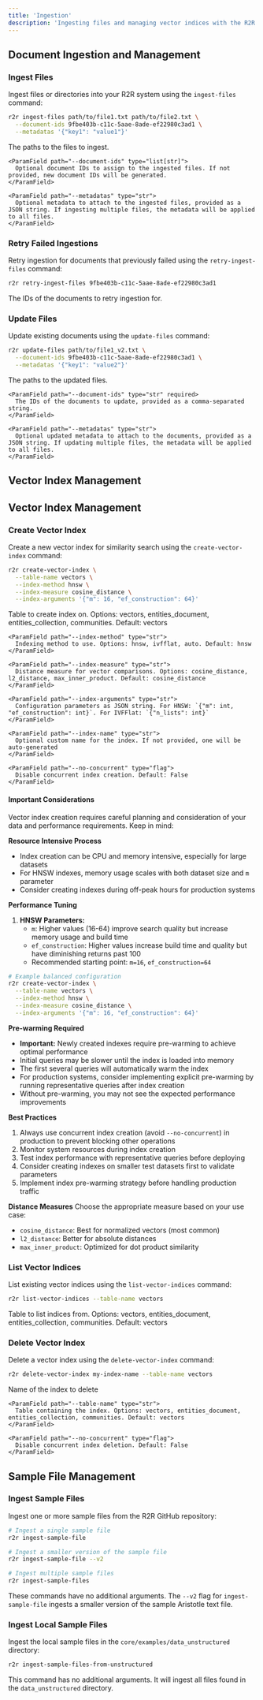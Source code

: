 ```yaml
---
title: 'Ingestion'
description: 'Ingesting files and managing vector indices with the R2R CLI.'
---
```


## Document Ingestion and Management

### Ingest Files

Ingest files or directories into your R2R system using the `ingest-files` command:

```bash
r2r ingest-files path/to/file1.txt path/to/file2.txt \
  --document-ids 9fbe403b-c11c-5aae-8ade-ef22980c3ad1 \
  --metadatas '{"key1": "value1"}'
```

<AccordionGroup>
  <Accordion title="Arguments">
    <ParamField path="file_paths" type="list[str]" required>
      The paths to the files to ingest.
    </ParamField>

    <ParamField path="--document-ids" type="list[str]">
      Optional document IDs to assign to the ingested files. If not provided, new document IDs will be generated.
    </ParamField>

    <ParamField path="--metadatas" type="str">
      Optional metadata to attach to the ingested files, provided as a JSON string. If ingesting multiple files, the metadata will be applied to all files.
    </ParamField>
  </Accordion>
</AccordionGroup>

### Retry Failed Ingestions

Retry ingestion for documents that previously failed using the `retry-ingest-files` command:

```bash
r2r retry-ingest-files 9fbe403b-c11c-5aae-8ade-ef22980c3ad1
```

<AccordionGroup>
  <Accordion title="Arguments">
    <ParamField path="document_ids" type="list[str]" required>
      The IDs of the documents to retry ingestion for.
    </ParamField>
  </Accordion>
</AccordionGroup>

### Update Files

Update existing documents using the `update-files` command:

```bash
r2r update-files path/to/file1_v2.txt \
  --document-ids 9fbe403b-c11c-5aae-8ade-ef22980c3ad1 \
  --metadatas '{"key1": "value2"}'
```

<AccordionGroup>
  <Accordion title="Arguments">
    <ParamField path="file_paths" type="list[str]" required>
      The paths to the updated files.
    </ParamField>

    <ParamField path="--document-ids" type="str" required>
      The IDs of the documents to update, provided as a comma-separated string.
    </ParamField>

    <ParamField path="--metadatas" type="str">
      Optional updated metadata to attach to the documents, provided as a JSON string. If updating multiple files, the metadata will be applied to all files.
    </ParamField>
  </Accordion>
</AccordionGroup>

## Vector Index Management
## Vector Index Management

### Create Vector Index

Create a new vector index for similarity search using the `create-vector-index` command:

```bash
r2r create-vector-index \
  --table-name vectors \
  --index-method hnsw \
  --index-measure cosine_distance \
  --index-arguments '{"m": 16, "ef_construction": 64}'
```

<AccordionGroup>
  <Accordion title="Arguments">
    <ParamField path="--table-name" type="str">
      Table to create index on. Options: vectors, entities_document, entities_collection, communities. Default: vectors
    </ParamField>

    <ParamField path="--index-method" type="str">
      Indexing method to use. Options: hnsw, ivfflat, auto. Default: hnsw
    </ParamField>

    <ParamField path="--index-measure" type="str">
      Distance measure for vector comparisons. Options: cosine_distance, l2_distance, max_inner_product. Default: cosine_distance
    </ParamField>

    <ParamField path="--index-arguments" type="str">
      Configuration parameters as JSON string. For HNSW: `{"m": int, "ef_construction": int}`. For IVFFlat: `{"n_lists": int}`
    </ParamField>

    <ParamField path="--index-name" type="str">
      Optional custom name for the index. If not provided, one will be auto-generated
    </ParamField>

    <ParamField path="--no-concurrent" type="flag">
      Disable concurrent index creation. Default: False
    </ParamField>
  </Accordion>
</AccordionGroup>

#### Important Considerations

Vector index creation requires careful planning and consideration of your data and performance requirements. Keep in mind:

**Resource Intensive Process**
- Index creation can be CPU and memory intensive, especially for large datasets
- For HNSW indexes, memory usage scales with both dataset size and `m` parameter
- Consider creating indexes during off-peak hours for production systems

**Performance Tuning**
1. **HNSW Parameters:**
   - `m`: Higher values (16-64) improve search quality but increase memory usage and build time
   - `ef_construction`: Higher values increase build time and quality but have diminishing returns past 100
   - Recommended starting point: `m=16`, `ef_construction=64`

```bash
# Example balanced configuration
r2r create-vector-index \
  --table-name vectors \
  --index-method hnsw \
  --index-measure cosine_distance \
  --index-arguments '{"m": 16, "ef_construction": 64}'
```

**Pre-warming Required**
- **Important:** Newly created indexes require pre-warming to achieve optimal performance
- Initial queries may be slower until the index is loaded into memory
- The first several queries will automatically warm the index
- For production systems, consider implementing explicit pre-warming by running representative queries after index creation
- Without pre-warming, you may not see the expected performance improvements

**Best Practices**
1. Always use concurrent index creation (avoid `--no-concurrent`) in production to prevent blocking other operations
2. Monitor system resources during index creation
3. Test index performance with representative queries before deploying
4. Consider creating indexes on smaller test datasets first to validate parameters
5. Implement index pre-warming strategy before handling production traffic

**Distance Measures**
Choose the appropriate measure based on your use case:
- `cosine_distance`: Best for normalized vectors (most common)
- `l2_distance`: Better for absolute distances
- `max_inner_product`: Optimized for dot product similarity

### List Vector Indices

List existing vector indices using the `list-vector-indices` command:

```bash
r2r list-vector-indices --table-name vectors
```

<AccordionGroup>
  <Accordion title="Arguments">
    <ParamField path="--table-name" type="str">
      Table to list indices from. Options: vectors, entities_document, entities_collection, communities. Default: vectors
    </ParamField>
  </Accordion>
</AccordionGroup>

### Delete Vector Index

Delete a vector index using the `delete-vector-index` command:

```bash
r2r delete-vector-index my-index-name --table-name vectors
```

<AccordionGroup>
  <Accordion title="Arguments">
    <ParamField path="index-name" type="str" required>
      Name of the index to delete
    </ParamField>

    <ParamField path="--table-name" type="str">
      Table containing the index. Options: vectors, entities_document, entities_collection, communities. Default: vectors
    </ParamField>

    <ParamField path="--no-concurrent" type="flag">
      Disable concurrent index deletion. Default: False
    </ParamField>
  </Accordion>
</AccordionGroup>

## Sample File Management

### Ingest Sample Files

Ingest one or more sample files from the R2R GitHub repository:

```bash
# Ingest a single sample file
r2r ingest-sample-file

# Ingest a smaller version of the sample file
r2r ingest-sample-file --v2

# Ingest multiple sample files
r2r ingest-sample-files
```

These commands have no additional arguments. The `--v2` flag for `ingest-sample-file` ingests a smaller version of the sample Aristotle text file.

### Ingest Local Sample Files

Ingest the local sample files in the `core/examples/data_unstructured` directory:

```bash
r2r ingest-sample-files-from-unstructured
```

This command has no additional arguments. It will ingest all files found in the `data_unstructured` directory.
